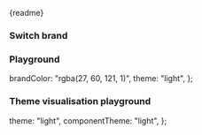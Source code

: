 
<Meta of={IcThemeStories} />

<Markdown>{readme}</Markdown>

### Switch brand

<Canvas>
  <Story of={IcThemeStories.SwitchBrand} />
</Canvas>

### Playground

  brandColor: "rgba(27, 60, 121, 1)",
  theme: "light",
};

<Canvas>
  <Story of={IcThemeStories.Playground} />
</Canvas>

### Theme visualisation playground

  theme: "light",
  componentTheme: "light",
};

<Canvas>
  <Story of={IcThemeStories.ThemeVisualisationPlayground} />
</Canvas>
